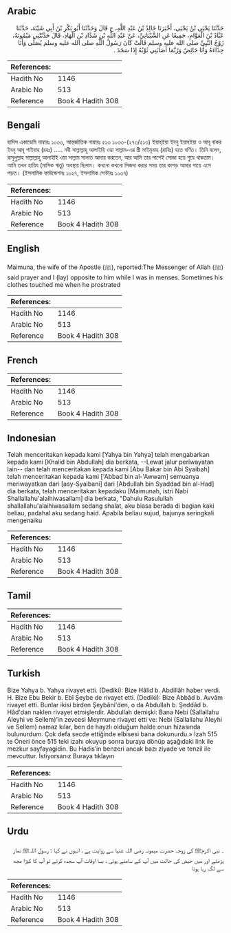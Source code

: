 ## Arabic


<div dir="rtl" lang="ar" style={{fontSize:'larger',backgroundColor:'#f8f9fa',padding:20}}>
حَدَّثَنَا يَحْيَى بْنُ يَحْيَى، أَخْبَرَنَا خَالِدُ بْنُ عَبْدِ اللَّهِ، ح قَالَ وَحَدَّثَنَا أَبُو بَكْرِ بْنُ أَبِي شَيْبَةَ، حَدَّثَنَا عَبَّادُ بْنُ الْعَوَّامِ، جَمِيعًا عَنِ الشَّيْبَانِيِّ، عَنْ عَبْدِ اللَّهِ بْنِ شَدَّادِ بْنِ الْهَادِ، قَالَ حَدَّثَتْنِي مَيْمُونَةُ، زَوْجُ النَّبِيِّ صلى الله عليه وسلم قَالَتْ كَانَ رَسُولُ اللَّهِ صلى الله عليه وسلم يُصَلِّي وَأَنَا حِذَاءَهُ وَأَنَا حَائِضٌ وَرُبَّمَا أَصَابَنِي ثَوْبُهُ إِذَا سَجَدَ ‏.‏
</div>
<div style={{backgroundColor:'#f8f9fa',padding:20, marginBottom: 10}}><table> <thead> <tr> <th>References:</th> <th></th> </tr> </thead> <tbody><tr><td>Hadith No</td><td>1146</td></tr><tr><td>Arabic No</td><td>513</td></tr><tr><td>Reference</td><td>Book 4 Hadith 308</td></tr></tbody></table></div>

## Bengali


<div dir="ltr" lang="bn" style={{fontSize:'larger',backgroundColor:'#f8f9fa',padding:20}}>
হাদিস একাডেমি নাম্বারঃ ১০৩৩, আন্তর্জাতিক নাম্বারঃ ৫১৩ ১০৩৩-(২৭৩/৫১৩) ইয়াহ্ইয়া ইবনু ইয়াহইয়া ও আবূ বাকর ইবনু আবূ শাইবাহ (রহঃ) ..... নবী সাল্লাল্লাহু আলাইহি ওয়া সাল্লাম-এর স্ত্রী মাইমূনাহ (রাযিঃ) হতে বর্ণিত। তিনি বলেন, রাসূলুল্লাহ সাল্লাল্লাহু আলাইহি ওয়া সাল্লাম সালাত আদায় করতেন, আর আমি তার পাশেই সোজা হয়ে শুয়ে থাকতাম। আমি তখন হায়িয (মাসিক ঋতু) অবস্থায় ছিলাম। কখনো কখনো সিজদা করার সময় তার কাপড় আমার গায়ে এসে পড়ত। (ইসলামিক ফাউন্ডেশনঃ ১০২৭, ইসলামিক সেন্টারঃ ১০৩৭)
</div>
<div style={{backgroundColor:'#f8f9fa',padding:20, marginBottom: 10}}><table> <thead> <tr> <th>References:</th> <th></th> </tr> </thead> <tbody><tr><td>Hadith No</td><td>1146</td></tr><tr><td>Arabic No</td><td>513</td></tr><tr><td>Reference</td><td>Book 4 Hadith 308</td></tr></tbody></table></div>

## English


<div dir="ltr" lang="en" style={{fontSize:'larger',backgroundColor:'#f8f9fa',padding:20}}>
Maimuna, the wife of the Apostle (ﷺ), reported:The Messenger of Allah (ﷺ) said prayer and I (lay) opposite to him while I was in menses. Sometimes his clothes touched me when he prostrated
</div>
<div style={{backgroundColor:'#f8f9fa',padding:20, marginBottom: 10}}><table> <thead> <tr> <th>References:</th> <th></th> </tr> </thead> <tbody><tr><td>Hadith No</td><td>1146</td></tr><tr><td>Arabic No</td><td>513</td></tr><tr><td>Reference</td><td>Book 4 Hadith 308</td></tr></tbody></table></div>

## French


<div dir="ltr" lang="fr" style={{fontSize:'larger',backgroundColor:'#f8f9fa',padding:20}}>

</div>
<div style={{backgroundColor:'#f8f9fa',padding:20, marginBottom: 10}}><table> <thead> <tr> <th>References:</th> <th></th> </tr> </thead> <tbody><tr><td>Hadith No</td><td>1146</td></tr><tr><td>Arabic No</td><td>513</td></tr><tr><td>Reference</td><td>Book 4 Hadith 308</td></tr></tbody></table></div>

## Indonesian


<div dir="ltr" lang="id" style={{fontSize:'larger',backgroundColor:'#f8f9fa',padding:20}}>
Telah menceritakan kepada kami [Yahya bin Yahya] telah mengabarkan kepada kami [Khalid bin Abdullah] dia berkata, --Lewat jalur periwayatan lain-- dan telah menceritakan kepada kami [Abu Bakar bin Abi Syaibah] telah menceritakan kepada kami ['Abbad bin al-'Awwam] semuanya meriwayatkan dari [asy-Syaibani] dari [Abdullah bin Syaddad bin al-Had] dia berkata, telah menceritakan kepadaku [Maimunah, istri Nabi Shallallahu'alaihiwasallam] dia berkata, "Dahulu Rasulullah shallallahu'alaihiwasallam sedang shalat, aku biasa berada di bagian kaki beliau, padahal aku sedang haid. Apabila beliau sujud, bajunya seringkali mengenaiku
</div>
<div style={{backgroundColor:'#f8f9fa',padding:20, marginBottom: 10}}><table> <thead> <tr> <th>References:</th> <th></th> </tr> </thead> <tbody><tr><td>Hadith No</td><td>1146</td></tr><tr><td>Arabic No</td><td>513</td></tr><tr><td>Reference</td><td>Book 4 Hadith 308</td></tr></tbody></table></div>

## Tamil


<div dir="ltr" lang="ta" style={{fontSize:'larger',backgroundColor:'#f8f9fa',padding:20}}>

</div>
<div style={{backgroundColor:'#f8f9fa',padding:20, marginBottom: 10}}><table> <thead> <tr> <th>References:</th> <th></th> </tr> </thead> <tbody><tr><td>Hadith No</td><td>1146</td></tr><tr><td>Arabic No</td><td>513</td></tr><tr><td>Reference</td><td>Book 4 Hadith 308</td></tr></tbody></table></div>

## Turkish


<div dir="ltr" lang="tr" style={{fontSize:'larger',backgroundColor:'#f8f9fa',padding:20}}>
Bize Yahya b. Yahya rivayet etti. (Dediki): Bize Hâlid b. Abdillâh haber verdi. H. Bize Ebu Bekir b. Ebî Şeybe de rivayet etti. (Dediki): Bize Abbâd b. Avvâm rivayet etti. Bunlar ikisi birden Şeybâni'den, o da Abdullah b. Şeddâd b. Hâd'dan naklen rivayet etmişlerdir. Abdullah demişki: Bana Nebi (Sallallahu Aleyhi ve Sellem)’in zevcesi Meymune rivayet etti ve: Nebi (Sallallahu Aleyhi ve Sellem) namaz kılar, ben de hayzlı olduğum halde onun hizasında bulunurdum. Çok defa secde ettiğinde elbisesi bana dokunurdu.» İzah 515 te Öneri önce 515 teki izahı okuyup sonra buraya dönüp aşağıdaki link ile mezkur sayfayagidin. Bu Hadis’in benzeri ancak bazı ziyade ve tenzil ile mevcuttur. İstiyorsanız Buraya tıklayın
</div>
<div style={{backgroundColor:'#f8f9fa',padding:20, marginBottom: 10}}><table> <thead> <tr> <th>References:</th> <th></th> </tr> </thead> <tbody><tr><td>Hadith No</td><td>1146</td></tr><tr><td>Arabic No</td><td>513</td></tr><tr><td>Reference</td><td>Book 4 Hadith 308</td></tr></tbody></table></div>

## Urdu


<div dir="rtl" lang="ur" style={{fontSize:'larger',backgroundColor:'#f8f9fa',padding:20}}>
۔ نبی اکرمﷺ کی زوجہ حضرت میمونہ رضی اللہ عنہا سے روایت ہے ، انہوں نے کہا : رسول اللہﷺ نماز پڑھتے اور میں حیض کی حالت میں آپ کے سامنے ہوتی ، بسا اوقات آپ سجدہ کرتے تو آپ کا کپڑا مجھ سے لگ رہا ہوتا
</div>
<div style={{backgroundColor:'#f8f9fa',padding:20, marginBottom: 10}}><table> <thead> <tr> <th>References:</th> <th></th> </tr> </thead> <tbody><tr><td>Hadith No</td><td>1146</td></tr><tr><td>Arabic No</td><td>513</td></tr><tr><td>Reference</td><td>Book 4 Hadith 308</td></tr></tbody></table></div>